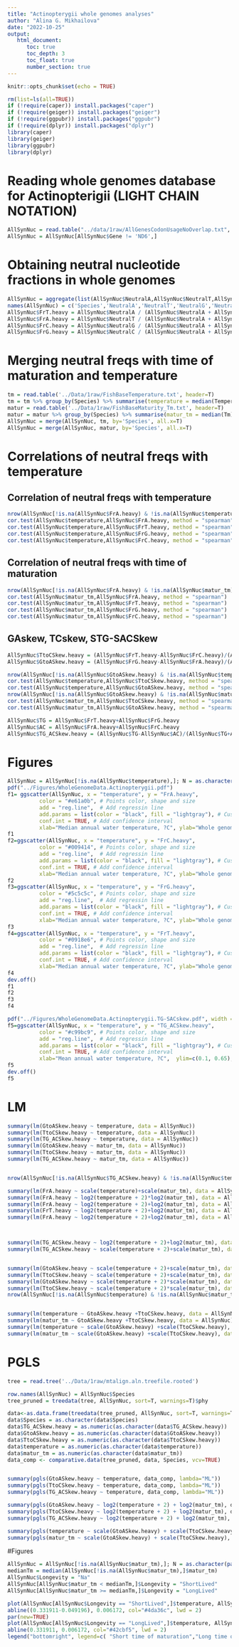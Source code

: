 ```yaml
---
title: "Actinopterygii whole genomes analyses"
author: "Alina G. Mikhailova"
date: "2022-10-25"
output:    
   html_document:
      toc: true
      toc_depth: 3
      toc_float: true
      number_section: true
---
```


```r
knitr::opts_chunk$set(echo = TRUE)
```

```r
rm(list=ls(all=TRUE))
if (!require(caper)) install.packages("caper")
if (!require(geiger)) install.packages("geiger")
if (!require(ggpubr)) install.packages("ggpubr")
if (!require(dplyr)) install.packages("dplyr")
library(caper)
library(geiger)
library(ggpubr)
library(dplyr)
```

# Reading whole genomes database for Actinopterigii (LIGHT CHAIN NOTATION)

```r
AllSynNuc = read.table("../data/1raw/AllGenesCodonUsageNoOverlap.txt", header = TRUE, sep = '\t')
AllSynNuc = AllSynNuc[AllSynNuc$Gene != 'ND6',]
```

# Obtaining neutral nucleotide fractions in whole genomes
```r
AllSynNuc = aggregate(list(AllSynNuc$NeutralA,AllSynNuc$NeutralT,AllSynNuc$NeutralG,AllSynNuc$NeutralC), by = list(AllSynNuc$Species), FUN = sum)
names(AllSynNuc) = c('Species','NeutralA','NeutralT','NeutralG','NeutralC')
AllSynNuc$FrT.heavy = AllSynNuc$NeutralA / (AllSynNuc$NeutralA + AllSynNuc$NeutralT + AllSynNuc$NeutralG + AllSynNuc$NeutralC)
AllSynNuc$FrA.heavy = AllSynNuc$NeutralT / (AllSynNuc$NeutralA + AllSynNuc$NeutralT + AllSynNuc$NeutralG + AllSynNuc$NeutralC) 
AllSynNuc$FrC.heavy = AllSynNuc$NeutralG / (AllSynNuc$NeutralA + AllSynNuc$NeutralT + AllSynNuc$NeutralG + AllSynNuc$NeutralC) 
AllSynNuc$FrG.heavy = AllSynNuc$NeutralC / (AllSynNuc$NeutralA + AllSynNuc$NeutralT + AllSynNuc$NeutralG + AllSynNuc$NeutralC) 
```

# Merging neutral freqs with time of maturation and temperature
```r
tm = read.table('../Data/1raw/FishBaseTemperature.txt', header=T)
tm = tm %>% group_by(Species) %>% summarise(temperature = median(Temperature))
matur = read.table('../Data/1raw/FishBaseMaturity_Tm.txt', header=T)
matur = matur %>% group_by(Species) %>% summarise(matur_tm = median(Tm))
AllSynNuc = merge(AllSynNuc, tm, by='Species', all.x=T)
AllSynNuc = merge(AllSynNuc, matur, by='Species', all.x=T)
```

# Correlations of neutral freqs with temperature
## Correlation of neutral freqs with temperature
```r
nrow(AllSynNuc[!is.na(AllSynNuc$FrA.heavy) & !is.na(AllSynNuc$temperature),])
cor.test(AllSynNuc$temperature,AllSynNuc$FrA.heavy, method = "spearman")
cor.test(AllSynNuc$temperature,AllSynNuc$FrT.heavy, method = "spearman")
cor.test(AllSynNuc$temperature,AllSynNuc$FrG.heavy, method = "spearman")
cor.test(AllSynNuc$temperature,AllSynNuc$FrC.heavy, method = "spearman")  
```

## Correlation of neutral freqs with time of maturation
```r
nrow(AllSynNuc[!is.na(AllSynNuc$FrA.heavy) & !is.na(AllSynNuc$matur_tm),])
cor.test(AllSynNuc$matur_tm,AllSynNuc$FrA.heavy, method = "spearman")
cor.test(AllSynNuc$matur_tm,AllSynNuc$FrT.heavy, method = "spearman")
cor.test(AllSynNuc$matur_tm,AllSynNuc$FrG.heavy, method = "spearman")
cor.test(AllSynNuc$matur_tm,AllSynNuc$FrC.heavy, method = "spearman")  
```

## GAskew, TCskew, STG-SACSkew
```r
AllSynNuc$TtoCSkew.heavy = (AllSynNuc$FrT.heavy-AllSynNuc$FrC.heavy)/(AllSynNuc$FrT.heavy+AllSynNuc$FrC.heavy)
AllSynNuc$GtoASkew.heavy = (AllSynNuc$FrG.heavy-AllSynNuc$FrA.heavy)/(AllSynNuc$FrG.heavy+AllSynNuc$FrA.heavy)

nrow(AllSynNuc[!is.na(AllSynNuc$GtoASkew.heavy) & !is.na(AllSynNuc$temperature),])
cor.test(AllSynNuc$temperature,AllSynNuc$TtoCSkew.heavy, method = "spearman")
cor.test(AllSynNuc$temperature,AllSynNuc$GtoASkew.heavy, method = "spearman")
nrow(AllSynNuc[!is.na(AllSynNuc$GtoASkew.heavy) & !is.na(AllSynNuc$matur_tm),])
cor.test(AllSynNuc$matur_tm,AllSynNuc$TtoCSkew.heavy, method = "spearman")
cor.test(AllSynNuc$matur_tm,AllSynNuc$GtoASkew.heavy, method = "spearman")

AllSynNuc$TG = AllSynNuc$FrT.heavy+AllSynNuc$FrG.heavy
AllSynNuc$AC = AllSynNuc$FrA.heavy+AllSynNuc$FrC.heavy
AllSynNuc$TG_ACSkew.heavy = (AllSynNuc$TG-AllSynNuc$AC)/(AllSynNuc$TG+AllSynNuc$AC)

```

# Figures
```r
AllSynNuc = AllSynNuc[!is.na(AllSynNuc$temperature),]; N = as.character(paste("N", nrow(AllSynNuc), sep="")) #delete NA
pdf("../Figures/WholeGenomeData.Actinopterygii.pdf")
f1= ggscatter(AllSynNuc, x = "temperature", y = "FrA.heavy",
          color = "#e61a0b", # Points color, shape and size
          add = "reg.line",  # Add regressin line
          add.params = list(color = "black", fill = "lightgray"), # Customize reg. line
          conf.int = TRUE, # Add confidence interval
          xlab="Median annual water temperature, ?C", ylab="Whole genome neutral fraction of AH")+stat_cor(method = "spearman", aes(label = paste(..r.label.., ..p.label.., ..N.., sep = "~`,`~")))
f1
f2=ggscatter(AllSynNuc, x = "temperature", y = "FrC.heavy",
          color = "#009414", # Points color, shape and size
          add = "reg.line",  # Add regressin line
          add.params = list(color = "black", fill = "lightgray"), # Customize reg. line
          conf.int = TRUE, # Add confidence interval
          xlab="Median annual water temperature, ?C", ylab="Whole genome neutral fraction of CH")+stat_cor(method = "spearman", aes(label = paste(..r.label.., ..p.label.., ..N.., sep = "~`,`~")))
f2
f3=ggscatter(AllSynNuc, x = "temperature", y = "FrG.heavy",
          color = "#5c5c5c", # Points color, shape and size
          add = "reg.line",  # Add regressin line
          add.params = list(color = "black", fill = "lightgray"), # Customize reg. line
          conf.int = TRUE, # Add confidence interval
          xlab="Median annual water temperature, ?C", ylab="Whole genome neutral fraction of GH")+stat_cor(method = "spearman", aes(label = paste(..r.label.., ..p.label.., ..N.., sep = "~`,`~")))
f3
f4=ggscatter(AllSynNuc, x = "temperature", y = "FrT.heavy",
          color = "#0918e6", # Points color, shape and size
          add = "reg.line",  # Add regressin line
          add.params = list(color = "black", fill = "lightgray"), # Customize reg. line
          conf.int = TRUE, # Add confidence interval
          xlab="Median annual water temperature, ?C", ylab="Whole genome neutral fraction of TH")+stat_cor(method = "spearman", aes(label = paste(..r.label.., ..p.label.., ..N.., sep = "~`,`~")))
f4
dev.off()
f1
f2
f3
f4
```

```r
pdf("../Figures/WholeGenomeData.Actinopterygii.TG-SACskew.pdf", width = 7, height = 8.5)
f5=ggscatter(AllSynNuc, x = "temperature", y = "TG_ACSkew.heavy",
          color = "#c99bc9", # Points color, shape and size
          add = "reg.line",  # Add regressin line
          add.params = list(color = "black", fill = "lightgray"), # Customize reg. line
          conf.int = TRUE, # Add confidence interval
          xlab="Mean annual water temperature, ?C",  ylim=c(0.1, 0.65), xlim=c(0,30))+stat_cor(method = "spearman", label.x = 2.5, label.y = 0.64, aes(label = paste(..r.label.., ..p.label.., ..N.., sep = "~`,`~")))
f5
dev.off()
f5
```

# LM
```r
summary(lm(GtoASkew.heavy ~ temperature, data = AllSynNuc))
summary(lm(TtoCSkew.heavy ~ temperature, data = AllSynNuc))
summary(lm(TG_ACSkew.heavy ~ temperature, data = AllSynNuc))
summary(lm(GtoASkew.heavy ~ matur_tm, data = AllSynNuc))
summary(lm(TtoCSkew.heavy ~ matur_tm, data = AllSynNuc))
summary(lm(TG_ACSkew.heavy ~ matur_tm, data = AllSynNuc))


nrow(AllSynNuc[!is.na(AllSynNuc$TG_ACSkew.heavy) & !is.na(AllSynNuc$temperature)& ! is.na(AllSynNuc$matur_tm),])

summary(lm(FrA.heavy ~ scale(temperature)+scale(matur_tm), data = AllSynNuc))
summary(lm(FrA.heavy ~ log2(temperature + 2)*log2(matur_tm), data = AllSynNuc))  
summary(lm(FrA.heavy ~ log2(temperature + 2)+log2(matur_tm), data = AllSynNuc))
summary(lm(FrT.heavy ~ log2(temperature + 2)+log2(matur_tm), data = AllSynNuc)) # strong
summary(lm(FrA.heavy ~ log2(temperature + 2)+log2(matur_tm), data = AllSynNuc)) # strong



summary(lm(TG_ACSkew.heavy ~ log2(temperature + 2)+log2(matur_tm), data = AllSynNuc))
summary(lm(TG_ACSkew.heavy ~ scale(temperature + 2)+scale(matur_tm), data = AllSynNuc))# ###PICS


summary(lm(GtoASkew.heavy ~ scale(temperature + 2)+scale(matur_tm), data = AllSynNuc))
summary(lm(TtoCSkew.heavy ~ scale(temperature + 2)+scale(matur_tm), data = AllSynNuc))
summary(lm(GtoASkew.heavy ~ scale(temperature + 2)*scale(matur_tm), data = AllSynNuc))
summary(lm(TtoCSkew.heavy ~ scale(temperature + 2)*scale(matur_tm), data = AllSynNuc))
nrow(AllSynNuc[!is.na(AllSynNuc$temperature) & !is.na(AllSynNuc$matur_tm),])


summary(lm(temperature ~ GtoASkew.heavy +TtoCSkew.heavy, data = AllSynNuc))
summary(lm(matur_tm ~ GtoASkew.heavy +TtoCSkew.heavy, data = AllSynNuc))
summary(lm(temperature ~ scale(GtoASkew.heavy) +scale(TtoCSkew.heavy), data = AllSynNuc))
summary(lm(matur_tm ~ scale(GtoASkew.heavy) +scale(TtoCSkew.heavy), data = AllSynNuc))

``` 

# PGLS
```r
tree = read.tree('../Data/1raw/mtalign.aln.treefile.rooted')

row.names(AllSynNuc) = AllSynNuc$Species
tree_pruned = treedata(tree, AllSynNuc, sort=T, warnings=T)$phy

data<-as.data.frame(treedata(tree_pruned, AllSynNuc, sort=T, warnings=T)$data)
data$Species = as.character(data$Species)
data$TG_ACSkew.heavy = as.numeric(as.character(data$TG_ACSkew.heavy))
data$GtoASkew.heavy = as.numeric(as.character(data$GtoASkew.heavy))
data$TtoCSkew.heavy = as.numeric(as.character(data$TtoCSkew.heavy))
data$temperature = as.numeric(as.character(data$temperature))
data$matur_tm = as.numeric(as.character(data$matur_tm))
data_comp <- comparative.data(tree_pruned, data, Species, vcv=TRUE)


summary(pgls(GtoASkew.heavy ~ temperature, data_comp, lambda="ML"))
summary(pgls(TtoCSkew.heavy ~ temperature, data_comp, lambda="ML"))
summary(pgls(TG_ACSkew.heavy ~ temperature, data_comp, lambda="ML"))

summary(pgls(GtoASkew.heavy ~ log2(temperature + 2) + log2(matur_tm), data_comp, lambda="ML"))
summary(pgls(TtoCSkew.heavy ~ log2(temperature + 2) + log2(matur_tm), data_comp, lambda="ML"))
summary(pgls(TG_ACSkew.heavy ~ log2(temperature + 2) + log2(matur_tm), data_comp, lambda="ML"))

summary(pgls(temperature ~ scale(GtoASkew.heavy) + scale(TtoCSkew.heavy), data_comp, lambda="ML"))
summary(pgls(matur_tm ~ scale(GtoASkew.heavy) + scale(TtoCSkew.heavy), data_comp, lambda="ML"))
```

#Figures
```r
AllSynNuc = AllSynNuc[!is.na(AllSynNuc$matur_tm),]; N = as.character(paste("N", nrow(AllSynNuc), sep=""))
medianTm = median(AllSynNuc[!is.na(AllSynNuc$matur_tm),]$matur_tm)
AllSynNuc$Longevity = "Na"
AllSynNuc[AllSynNuc$matur_tm < medianTm,]$Longevity = "ShortLived"
AllSynNuc[AllSynNuc$matur_tm >= medianTm,]$Longevity = "LongLived"

plot(AllSynNuc[AllSynNuc$Longevity == "ShortLived",]$temperature, AllSynNuc[AllSynNuc$Longevity == "ShortLived",]$TG_ACSkew.heavy, col="#4da36c", xlab="Mean annual water temperature, C?", ylab="STG-SAC skew", ylim=c(0.1, 0.65), xlim=c(0,30), pch = 16)
abline((0.331911-0.049196), 0.006172, col="#4da36c", lwd = 2)
par(new=TRUE)
plot(AllSynNuc[AllSynNuc$Longevity == "LongLived",]$temperature, AllSynNuc[AllSynNuc$Longevity == "LongLived",]$TG_ACSkew.heavy, col="#42cbf5", xlab="", ylab="", ylim=c(0.1, 0.65), xlim=c(0,30), pch = 16)
abline(0.331911, 0.006172, col="#42cbf5", lwd = 2)
legend("bottomright", legend=c( "Short time of maturation","Long time of maturation"), col=c("#4da36c","#42cbf5"), pch = 16)
```